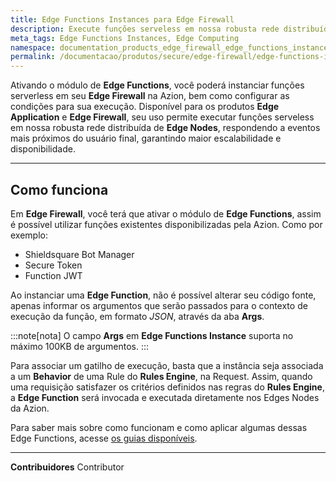 ```yaml
---
title: Edge Functions Instances para Edge Firewall
description: Execute funções serveless em nossa robusta rede distribuída de Edge Nodes, respondendo a eventos mais próximos do usuário final, garantindo maior escalabilidade e disponibilidade.
meta_tags: Edge Functions Instances, Edge Computing
namespace: documentation_products_edge_firewall_edge_functions_instances
permalink: /documentacao/produtos/secure/edge-firewall/edge-functions-instances/
---
```



Ativando o módulo de **Edge Functions**, você poderá instanciar funções serverless em seu **Edge Firewall** na Azion, bem como configurar as condições para sua execução. Disponível para os produtos **Edge Application** e **Edge Firewall**, seu uso permite executar funções serveless em nossa robusta rede distribuída de **Edge Nodes**, respondendo a eventos mais próximos do usuário final, garantindo maior escalabilidade e disponibilidade.

---

## Como funciona

Em **Edge Firewall**, você terá que ativar o módulo de **Edge Functions**, assim é possível utilizar funções existentes disponibilizadas pela Azion. Como por exemplo:

- Shieldsquare Bot Manager
- Secure Token
- Function JWT

Ao instanciar uma **Edge Function**, não é possível alterar seu código fonte, apenas informar os argumentos que serão passados para o contexto de execução da função, em formato *JSON*, através da aba **Args**.

:::note[nota]
O campo **Args** em **Edge Functions Instance** suporta no máximo 100KB de argumentos.
:::

<LinkButton outlined link="/pt-br/documentacao/produtos/guias/secure/instanciar-edge-functions/" label="consulte o guia instanciar edge functions" outlined />

Para associar um gatilho de execução, basta que a instância seja associada a um **Behavior** de uma Rule do **Rules Engine**, na Request. Assim, quando uma requisição satisfazer os critérios definidos nas regras do **Rules Engine**, a **Edge Function** será invocada e executada diretamente nos Edges Nodes da Azion.

Para saber mais sobre como funcionam e como aplicar algumas dessas Edge Functions, acesse [os guias disponíveis](/pt-br/documentacao/produtos/guias/).

<LinkButton outlined link="/pt-br/documentacao/produtos/guias/secure/trabalhar-com-rules-engine/" label="consulte o guia trabalhar com rules engine" outlined />

---


**Contribuidores** <ContributorList>Contributor</ContributorList>
